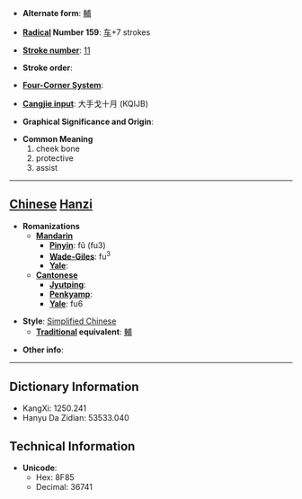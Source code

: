 * '''Alternate form''': [[輔]]

* '''[[Wiktionary:Chinese radical index| Radical]] Number 159''': [[Wiktionary:Chinese radical index 车|车]]+7 strokes

* '''[[Wiktionary:Chinese total strokes index|Stroke number]]''': [[Wiktionary:Chinese total strokes index 11|11]]

* '''Stroke order''': 

* '''[[Wiktionary:Chinese four corner index|Four-Corner System]]''': 

* '''[[Wiktionary:Chinese Cangjie index|Cangjie input]]''': 大手戈十月 (KQIJB)

* '''Graphical Significance and Origin''': 

* '''Common Meaning'''
*#cheek bone
*# protective
*# assist


----

== [[Chinese]] [[Hanzi]] ==

* '''Romanizations'''
** '''[[Mandarin]]'''
*** '''[[Pinyin]]''': fǔ (fu3)
*** '''[[Wade-Giles]]''': fu<sup>3</sup>
*** '''[[Yale]]''': 
** '''[[Cantonese]]'''
*** '''[[Jyutping]]''':
*** '''[[Penkyamp]]''': 
*** '''[[Yale]]''': fu6

* '''Style''': [[Simplified Chinese]] 
** '''[[Traditional Chinese|Traditional]] equivalent''': [[輔]]

* '''Other info''': 

----

== Dictionary Information ==

* KangXi: 1250.241
* Hanyu Da Zidian: 53533.040

== Technical Information ==

* '''Unicode''':
** Hex: 8F85
** Decimal: 36741